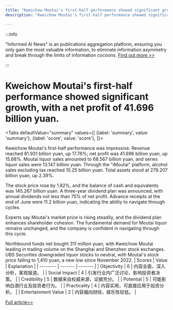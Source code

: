 ```yaml
---
title: "Kweichow Moutai's first-half performance showed significant growth, with a net profit of 41.696 billion yuan."
description: "Kweichow Moutai's first-half performance showed significant growth, with a net profit of 41.696 billion yuan."

---
```



:::info

"Informed AI News" is an publications aggregation platform, ensuring you only gain the most valuable information, to eliminate information asymmetry and break through the limits of information cocoons.  [Find out more >>](/)

:::

# Kweichow Moutai's first-half performance showed significant growth, with a net profit of 41.696 billion yuan.


<Tabs
	defaultValue="summary"
	values={[
	{label: 'summary', value: 'summary'},
	{label: 'score', value: 'score'},
]}>
<TabItem value="summary">


Kweichow Moutai's first-half performance was impressive. Revenue reached 81.931 billion yuan, up 17.76%; net profit was 41.696 billion yuan, up 15.88%. Moutai liquor sales amounted to 68.567 billion yuan, and series liquor sales were 13.147 billion yuan. Through the "iMoutai" platform, alcohol sales excluding tax reached 10.25 billion yuan. Total assets stood at 279.207 billion yuan, up 2.39%.

The stock price rose by 1.82%, and the balance of cash and equivalents was 145.267 billion yuan. A three-year dividend plan was announced, with annual dividends not less than 75% of net profit. Advance receipts at the end of June were 11.2 billion yuan, indicating the ability to navigate through cycles.

Experts say Moutai's market price is rising steadily, and the dividend plan enhances shareholder cohesion. The fundamental demand for Moutai liquor remains unchanged, and the company is confident in navigating through this cycle.

Northbound funds net bought 311 million yuan, with Kweichow Moutai leading in trading volume on the Shanghai and Shenzhen stock exchanges. UBS Securities downgraded liquor stocks to neutral, with Moutai's stock price falling to 1,410 yuan, a new low since November 2022.
</TabItem>
<TabItem value="score">
	| Scores     | Value   | Explanation |
	| -------- | ------- | ------- |
	| Objectivity  | 6    | 内容全面，深入分析，客观报道。    |
	| Social Impact | 4     | 引发行业内广泛讨论，影响投资者决策。    |
	| Credibility    | 5    | 数据来自权威来源，证据充分。    |
	| Potential    | 5    | 可能影响白酒行业及投资者行为。    |
	| Practicality    | 4    | 内容实用，可直接应用于投资分析。    |
	| Entertainment Value    | 2    | 内容偏向财经，娱乐性较低。    |
</TabItem>
</Tabs>

[Full article>>](https://readhub.cn/topic/8bscCDycZ4W)
